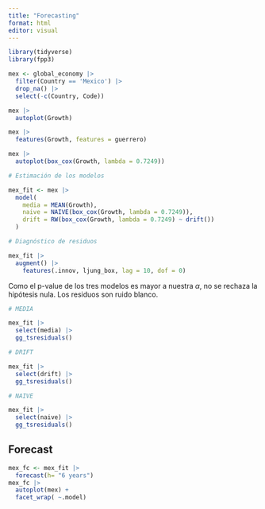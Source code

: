 ```yaml
---
title: "Forecasting"
format: html
editor: visual
---
```


```r
library(tidyverse)
library(fpp3)
```

```r
mex <- global_economy |> 
  filter(Country == 'Mexico') |> 
  drop_na() |> 
  select(-c(Country, Code))

mex |> 
  autoplot(Growth)

mex |> 
  features(Growth, features = guerrero)

mex |> 
  autoplot(box_cox(Growth, lambda = 0.7249))

```

```r
# Estimación de los modelos

mex_fit <- mex |>
  model(
    media = MEAN(Growth),
    naive = NAIVE(box_cox(Growth, lambda = 0.7249)),
    drift = RW(box_cox(Growth, lambda = 0.7249) ~ drift())
  )

```

```r

# Diagnóstico de residuos

mex_fit |>
  augment() |> 
    features(.innov, ljung_box, lag = 10, dof = 0)
```

Como el p-value de los tres modelos es mayor a nuestra $\alpha$, no se rechaza la hipótesis nula. Los residuos son ruido blanco.

```r
# MEDIA

mex_fit |> 
  select(media) |>
  gg_tsresiduals()
```

```r
# DRIFT

mex_fit |> 
  select(drift) |>
  gg_tsresiduals()

```


```r
# NAIVE

mex_fit |> 
  select(naive) |>
  gg_tsresiduals()

```

## Forecast

```r
mex_fc <- mex_fit |> 
  forecast(h= "6 years")
mex_fc |> 
  autoplot(mex) +
  facet_wrap( ~.model)
```

